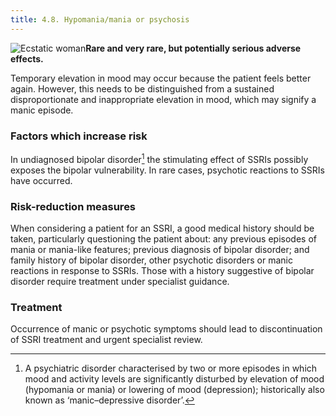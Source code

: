 ```yaml
---
title: 4.8. Hypomania/mania or psychosis
---
```



![Ecstatic woman](../../assets/con134800.jpg)**Rare and very rare, but potentially serious adverse effects.**

Temporary elevation in mood may occur because the patient feels better again. However, this needs to be distinguished from a sustained disproportionate and inappropriate elevation in mood, which may signify a manic episode.

### Factors which increase risk

In undiagnosed bipolar disorder[^1] the stimulating effect of SSRIs possibly exposes the bipolar vulnerability. In rare cases, psychotic reactions to SSRIs have occurred.

### Risk-reduction measures

When considering a patient for an SSRI, a good medical history should be taken, particularly questioning the patient about: any previous episodes of mania or mania-like features; previous diagnosis of bipolar disorder; and family history of bipolar disorder, other psychotic disorders or manic reactions in response to SSRIs. Those with a history suggestive of bipolar disorder require treatment under specialist guidance.

### Treatment

Occurrence of manic or psychotic symptoms should lead to discontinuation of SSRI treatment and urgent specialist review.



[^1]: A psychiatric disorder characterised by two or more episodes in which mood and activity levels are significantly disturbed by elevation of mood (hypomania or mania) or lowering of mood (depression); historically also known as ‘manic–depressive disorder’.
